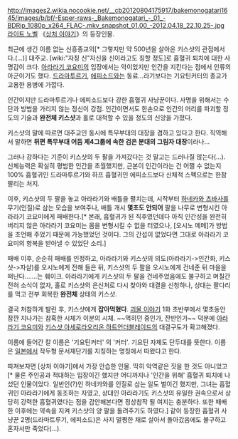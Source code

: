 http://images2.wikia.nocookie.net/__cb20120804175917/bakemonogatari1645/images/b/bf/-Esper-raws-_Bakemonogatari_-_01_-BDRip_1080p_x264_FLAC-.mkv_snapshot_01.00_-2012.04.18_22.10.25-.jpg
[[라이트 노벨]] 《[[상처 이야기]]》의 등장인물.

최근에 생긴 이름 없는 신흥종교의[* 그렇지만 약 500년을 살아온 키스샷의 관점에서다.(...)] 대주교. [wiki:"자칭 신"자신을 신이라고도 칭할 정도]로 흡혈귀 퇴치에 대한 사명감이 크다. [[아라라기 코요미]]의 입장에서는 악이었지만 인간을 지킨다는 점에서 인류의 아군이기도 했다.
[[드라마투르기]], [[에피소드]]와는 동료...라기보다는 기요틴커터의 종교가 고용한 용병에 가깝다.

인간이지만 드라마투르기나 에피소드보다 강한 흡혈귀 사냥꾼이다. 사명을 위해서는 수단과 방법을 가리지 않는 정신이 강점. 인간이면서도 한손으로 인간의 머리를 파괴할 정도의 기술과 '''완전체 키스샷'''과 홀로 대적할 수 있을 정도의 신앙을 가졌다.

키스샷의 말에 따르면 대주교인 동시에 특무부대의 대장을 겸하고 있다고 한다. 직역해서 말하면 '''뒤편 특무부대 어둠 제4그룹에 속한 검은 분대의 그림자 대장'''이라나...

그러나 강하다는 기준이 키스샷의 두 팔을 가져갔다는 것 말고는 드러나질 않는다(...). 신체능력은 확실히 평범한 인간을 초월했지만, 근본이 인간이라는 건 어쩔 수 없는지 100% 흡혈귀인 드라마투르기와 하프 흡혈귀인 에피소드보다 신체적 스펙으로는 한참 딸리는 처지.

이후, 키스샷의 두 팔을 놓고 아라라기와 배틀을 펼치는데, 시작부터 [[하네카와 츠바사]]를 무기(인질)로 삼는 모습을 보여주나, 배틀 개시 '''몇초도 안되어''' 팔을 나무로 변형시킨 아라라기 코요미에게 패배한다.[* 본래, 흡혈귀가 된 직후였던데다 아직 인간성을 완전히 버리지 않은 아라라기 코요미는 몸을 변형시킬 수 없을 터였으나, [오시노 메메]가 방법을 조언해 주었기 때문에 가능했었던 것이다. 그의 간섭이 없었다면 그대로 아라라기 코요미의 항복을 받아낼 수 있었단 소리.]

패배 이후, 순순히 패배를 인정하고, 아라라기와 키스샷의 의도(아라라기->인간화, 키스샷->자살)를 오시노에게 전해 들은 뒤, 키스샷의 두 팔을 오시노에게 건네준 뒤 마을을 떠난다.......는 훼이크. 아라라기에게 키스샷의 두 팔을 건네주었음에도 불구하고 며칠간 전혀 소식이 없자, 홀로 키스샷의 은신처로 다시 찾아와 대결을 신청하나, 상대는 팔다리를 먹고 전부 회복한 '''완전체''' 상태의 키스샷. 

결국 처참하게 발린 후, 키스샷에게 '''잡아먹혔다'''. [[괴물 이야기]] 1화 초반부에서 몇초동안 잠깐 지나가는 참혹한 시체가 이분의 시체. ~~먹히던 중인가, 잔반인가~~ 덕분에 [[아라라기 코요미]]와 [[키스샷 아세로라오리온 하트언더블레이드]]의 대결구도가 확고해졌다.

이름에 들어간 칼 이름은 '기요틴커터' 의 '커터'. 기요틴 자체도 단두대를 뜻한다. 이름은 [[일본]]에서 작두형 문서재단기를 지칭하는 명칭에서 따왔다고 한다.


따져보자면 [상처 이야기]에서 가장 안습한 인물. 딱히 악역같은 짓을 한 것도 아니었고[* 물론 주인공과 적대하는 입장이긴 했지만 어디까지나 '인간을 위해' 흡혈귀 퇴치에 나섰던 인물이었다. 일반인(?)인 하네카와를 인질로 삼는 일도 벌이긴 했지만, 그녀는 흡혈귀인 아라라기에게 동조하는 자였고, 상대인 아라라기도 키스샷의 유일한 권속으로서 상당히 강력한 흡혈귀였다는 점을 감안해본다면 정상참작 될 여지는 충분하다. 또한 패배한 이후에는 약속을 지켜 키스샷의 양 팔을 돌려주기도 하였다.] 같이 등장한 흡혈귀 사냥꾼 2명(드라마트루기, 에피소드)은 사지 멀쩡한 채로 살아서 돌아갔음에도 불구하고 혼자서만 죽었다(...).
